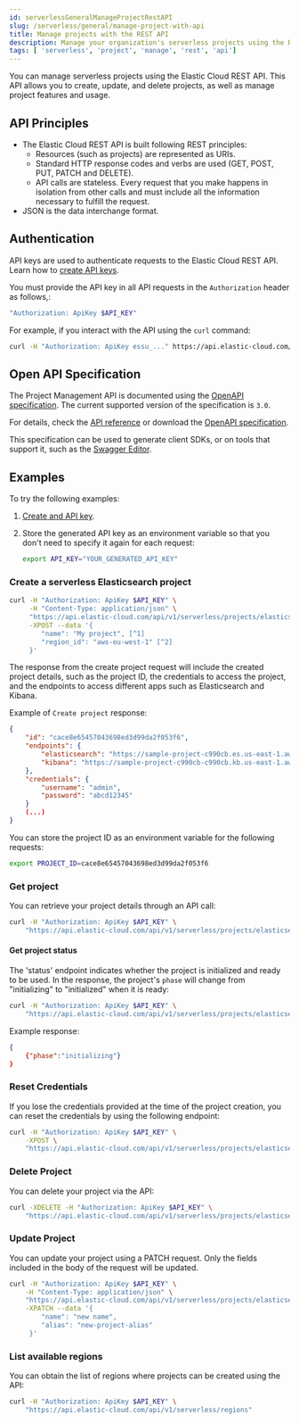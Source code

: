```yaml
---
id: serverlessGeneralManageProjectRestAPI
slug: /serverless/general/manage-project-with-api
title: Manage projects with the REST API
description: Manage your organization's serverless projects using the REST API.
tags: [ 'serverless', 'project', 'manage', 'rest', 'api']
---
```


<DocBadge template="technical preview" />

You can manage serverless projects using the Elastic Cloud REST API. This API allows you to create, update, and delete projects, as well as manage project features and usage.

## API Principles

- The Elastic Cloud REST API is built following REST principles:
  - Resources (such as projects) are represented as URIs.
  - Standard HTTP response codes and verbs are used (GET, POST, PUT, PATCH and DELETE).
  - API calls are stateless. Every request that you make happens in isolation from other calls and must include all the information necessary to fulfill the request.
- JSON is the data interchange format.

## Authentication

API keys are used to authenticate requests to the Elastic Cloud REST API.
Learn how to [create API keys](https://www.elastic.co/guide/en/cloud/current/ec-api-authentication.html).

You must provide the API key in all API requests in the `Authorization` header as follows,:

```bash
"Authorization: ApiKey $API_KEY"
```

For example, if you interact with the API using the `curl` command:

```bash
curl -H "Authorization: ApiKey essu_..." https://api.elastic-cloud.com/api/v1/serverless/projects/elasticsearch
```

## Open API Specification

The Project Management API is documented using the [OpenAPI specification](https://en.wikipedia.org/wiki/OpenAPI_Specification). The current supported version of the specification is `3.0`.

For details, check the [API reference](https://docs.elastic.co/api-reference) or download the [OpenAPI specification](https://docs.elastic.co/api-reference/openapi/serverless-project-api.yml).

This specification can be used to generate client SDKs, or on tools that support it, such as the [Swagger Editor](https://editor.swagger.io).


## Examples

To try the following examples: 

1. [Create and API key](https://www.elastic.co/guide/en/cloud/current/ec-api-authentication.html).

2. Store the generated API key as an environment variable so that you don't need to specify it again for each request:

    ```bash
    export API_KEY="YOUR_GENERATED_API_KEY"
    ```

### Create a serverless Elasticsearch project

```bash
curl -H "Authorization: ApiKey $API_KEY" \
     -H "Content-Type: application/json" \
     "https://api.elastic-cloud.com/api/v1/serverless/projects/elasticsearch" \
     -XPOST --data '{
        "name": "My project", [^1]
        "region_id": "aws-eu-west-1" [^2]
     }'
```
[^1]: Replace **`My project`** with a more descriptive name in this call.
[^2]: You can <DocLink id="serverlessGeneralManageProjectRestAPI" text="obtain a list of available regions" section="list-available-regions" />.

The response from the create project request will include the created project details, such as the project ID,
the credentials to access the project, and the endpoints to access different apps such as Elasticsearch and Kibana.

Example of `Create project` response:

```json
{
    "id": "cace8e65457043698ed3d99da2f053f6",
    "endpoints": {
        "elasticsearch": "https://sample-project-c990cb.es.us-east-1.aws.staging.elastic.cloud",
        "kibana": "https://sample-project-c990cb-c990cb.kb.us-east-1.aws.staging.elastic.cloud"
    },
    "credentials": {
        "username": "admin",
        "password": "abcd12345"
    }
    (...)
}
```

You can store the project ID as an environment variable for the following requests:

```bash
export PROJECT_ID=cace8e65457043698ed3d99da2f053f6
```

### Get project

You can retrieve your project details through an API call:

```bash
curl -H "Authorization: ApiKey $API_KEY" \
    "https://api.elastic-cloud.com/api/v1/serverless/projects/elasticsearch/${PROJECT_ID}"
```

#### Get project status

The 'status' endpoint indicates whether the project is initialized and ready to be used. In the response, the project's `phase` will change from "initializing" to "initialized" when it is ready:

```bash
curl -H "Authorization: ApiKey $API_KEY" \
    "https://api.elastic-cloud.com/api/v1/serverless/projects/elasticsearch/${PROJECT_ID}/status"
```

Example response:

```json
{
    {"phase":"initializing"}
}
```

### Reset Credentials

If you lose the credentials provided at the time of the project creation, you can reset the credentials by using the following endpoint:

```bash
curl -H "Authorization: ApiKey $API_KEY" \
    -XPOST \
    "https://api.elastic-cloud.com/api/v1/serverless/projects/elasticsearch/${PROJECT_ID}/_reset-credentials"
```

### Delete Project

You can delete your project via the API:

```bash
curl -XDELETE -H "Authorization: ApiKey $API_KEY" \
    "https://api.elastic-cloud.com/api/v1/serverless/projects/elasticsearch/${PROJECT_ID}"
```

### Update Project

You can update your project using a PATCH request. Only the fields included in the body of the request will be updated.

```bash
curl -H "Authorization: ApiKey $API_KEY" \
    -H "Content-Type: application/json" \
    "https://api.elastic-cloud.com/api/v1/serverless/projects/elasticsearch/${PROJECT_ID}" \
    -XPATCH --data '{
        "name": "new name",
        "alias": "new-project-alias"
     }'
```

### List available regions

You can obtain the list of regions where projects can be created using the API:

```bash
curl -H "Authorization: ApiKey $API_KEY" \
    "https://api.elastic-cloud.com/api/v1/serverless/regions"
```